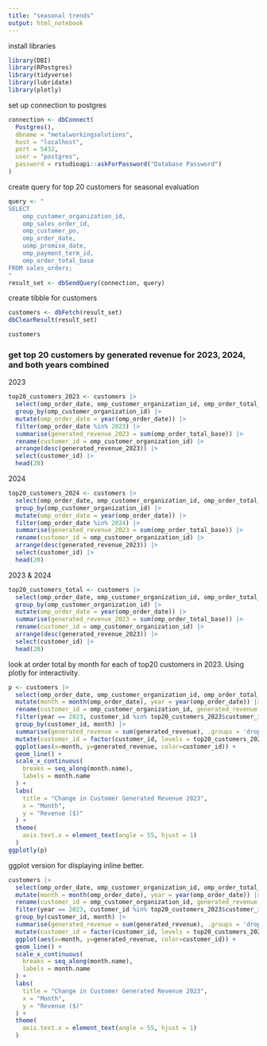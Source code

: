 ```yaml
---
title: "seasonal trends"
output: html_notebook
---
```


install libraries
```r
library(DBI)
library(RPostgres)
library(tidyverse)
library(lubridate)
library(plotly)
```

set up connection to postgres
```r
connection <- dbConnect(
  Postgres(),
  dbname = "metalworkingsolutions",
  host = "localhost",
  port = 5432,
  user = "postgres",
  password = rstudioapi::askForPassword("Database Password")
)
```

create query for top 20 customers for seasonal evaluation
```r
query <- "
SELECT 
    omp_customer_organization_id,
    omp_sales_order_id,
    omp_customer_po,
    omp_order_date,
    uomp_promise_date,
    omp_payment_term_id,
    omp_order_total_base
FROM sales_orders;
"
result_set <- dbSendQuery(connection, query)
```

create tibble for customers
```r
customers <- dbFetch(result_set)
dbClearResult(result_set)
```

```r
customers
```


### get top 20 customers by generated revenue for 2023, 2024, and both years combined

2023
```r
top20_customers_2023 <- customers |> 
  select(omp_order_date, omp_customer_organization_id, omp_order_total_base) |> 
  group_by(omp_customer_organization_id) |> 
  mutate(omp_order_date = year(omp_order_date)) |> 
  filter(omp_order_date %in% 2023) |> 
  summarise(generated_revenue_2023 = sum(omp_order_total_base)) |> 
  rename(customer_id = omp_customer_organization_id) |> 
  arrange(desc(generated_revenue_2023)) |> 
  select(customer_id) |> 
  head(20)
```

2024
```r
top20_customers_2024 <- customers |> 
  select(omp_order_date, omp_customer_organization_id, omp_order_total_base) |> 
  group_by(omp_customer_organization_id) |> 
  mutate(omp_order_date = year(omp_order_date)) |> 
  filter(omp_order_date %in% 2024) |> 
  summarise(generated_revenue_2023 = sum(omp_order_total_base)) |> 
  rename(customer_id = omp_customer_organization_id) |> 
  arrange(desc(generated_revenue_2023)) |> 
  select(customer_id) |> 
  head(20)
```

2023 & 2024
```r
top20_customers_total <- customers |> 
  select(omp_order_date, omp_customer_organization_id, omp_order_total_base) |> 
  group_by(omp_customer_organization_id) |> 
  mutate(omp_order_date = year(omp_order_date)) |> 
  summarise(generated_revenue_2023 = sum(omp_order_total_base)) |> 
  rename(customer_id = omp_customer_organization_id) |> 
  arrange(desc(generated_revenue_2023)) |> 
  select(customer_id) |> 
  head(20)
```

look at order total by month for each of top20 customers in 2023. Using plotly for interactivity. 
```r
p <- customers |> 
  select(omp_order_date, omp_customer_organization_id, omp_order_total_base) |> 
  mutate(month = month(omp_order_date), year = year(omp_order_date)) |> 
  rename(customer_id = omp_customer_organization_id, generated_revenue = omp_order_total_base) |> 
  filter(year == 2023, customer_id %in% top20_customers_2023$customer_id) |> 
  group_by(customer_id, month) |> 
  summarise(generated_revenue = sum(generated_revenue), .groups = 'drop') |> 
  mutate(customer_id = factor(customer_id, levels = top20_customers_2023$customer_id)) |> 
  ggplot(aes(x=month, y=generated_revenue, color=customer_id)) +
  geom_line() +
  scale_x_continuous(
    breaks = seq_along(month.name),
    labels = month.name 
  ) +
  labs(
    title = "Change in Customer Generated Revenue 2023",
    x = "Month",
    y = "Revenue ($)"
  ) +
  theme(
    axis.text.x = element_text(angle = 55, hjust = 1)
  ) 
ggplotly(p)
```

ggplot version for displaying inline better.
```r
customers |> 
  select(omp_order_date, omp_customer_organization_id, omp_order_total_base) |> 
  mutate(month = month(omp_order_date), year = year(omp_order_date)) |> 
  rename(customer_id = omp_customer_organization_id, generated_revenue = omp_order_total_base) |> 
  filter(year == 2023, customer_id %in% top20_customers_2023$customer_id) |> 
  group_by(customer_id, month) |> 
  summarise(generated_revenue = sum(generated_revenue), .groups = 'drop') |> 
  mutate(customer_id = factor(customer_id, levels = top20_customers_2023$customer_id)) |> 
  ggplot(aes(x=month, y=generated_revenue, color=customer_id)) +
  geom_line() +
  scale_x_continuous(
    breaks = seq_along(month.name),
    labels = month.name 
  ) +
  labs(
    title = "Change in Customer Generated Revenue 2023",
    x = "Month",
    y = "Revenue ($)"
  ) +
  theme(
    axis.text.x = element_text(angle = 55, hjust = 1)
  ) 
```
















